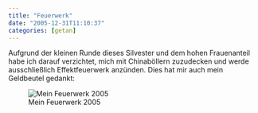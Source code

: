 ```yaml
---
title: "Feuerwerk"
date: "2005-12-31T11:10:37"
categories: [getan]
---
```


Aufgrund der kleinen Runde dieses Silvester und dem hohen Frauenanteil habe ich darauf verzichtet, mich mit Chinaböllern zuzudecken und werde ausschließlich Effektfeuerwerk anzünden. Dies hat mir auch mein Geldbeutel gedankt:

![Mein Feuerwerk 2005](Feuerwerk2005.jpg)
